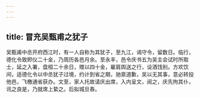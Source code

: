 ```yaml
---
---
---
```

title: 冒充吴甄甫之犹子
---



吴甄甫中丞开府西江时，有一人自称为其犹子，至九江，谒守令，留数日。临行，德化令致赆仪二十金，乃周历各邑月余。至永丰，邑令庆书五为吴主会试时所取士，延之入署，盘桓二十余日，赠以四十金，雇肩舆送之行，设酒饯别。方欢饮间，适德化令以中丞犹子过境，约计到省之期，驰禀道歉，吴以无其事，意必转投他邑，飞檄通省获办。文至，家人托故请庆出席，入内呈文，阅之，庆先拘其仆，讯之良是，乃就席上絷之。后拟城旦舂。
